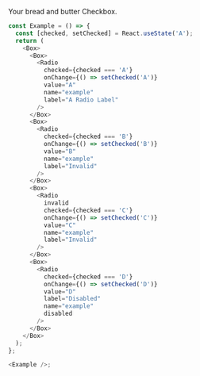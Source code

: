 Your bread and butter Checkbox.

```typescript jsx
const Example = () => {
  const [checked, setChecked] = React.useState('A');
  return (
    <Box>
      <Box>
        <Radio
          checked={checked === 'A'}
          onChange={() => setChecked('A')}
          value="A"
          name="example"
          label="A Radio Label"
        />
      </Box>
      <Box>
        <Radio
          checked={checked === 'B'}
          onChange={() => setChecked('B')}
          value="B"
          name="example"
          label="Invalid"
        />
      </Box>
      <Box>
        <Radio
          invalid
          checked={checked === 'C'}
          onChange={() => setChecked('C')}
          value="C"
          name="example"
          label="Invalid"
        />
      </Box>
      <Box>
        <Radio
          checked={checked === 'D'}
          onChange={() => setChecked('D')}
          value="D"
          label="Disabled"
          name="example"
          disabled
        />
      </Box>
    </Box>
  );
};

<Example />;
```
